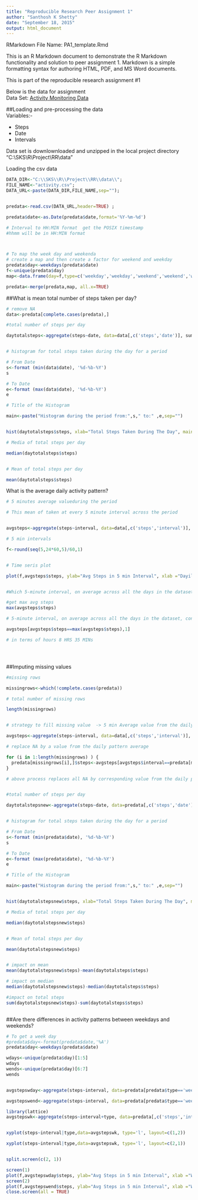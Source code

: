 ```yaml
---
title: "Reproducible Research Peer Assignment 1"
author: "Santhosh K Shetty"
date: "September 18, 2015"
output: html_document
---
```

RMarkdown File Name: PA1_template.Rmd  
  
This is an R Markdown document to demonstrate the R Markdown functionality and solution to peer assignment 1. Markdown is a simple formatting syntax for authoring HTML, PDF, and MS Word documents.  

This is part of the reproducible research assignment #1  

Below is the  data for assignment   
Data Set: [Activity Monitoring Data](https://d396qusza40orc.cloudfront.net/repdata%2Fdata%2Factivity.zip)

##Loading and pre-processing the data  
Variables:-

- Steps
- Date
- Intervals

Data set is downlownloaded and unzipped in the local project directory "C:\\SKS\\R\\Project\\RR\\data"

Loading the csv data


```r


DATA_DIR<-"C:\\SKS\\R\\Project\\RR\\data\\";
FILE_NAME<-"activity.csv";
DATA_URL<-paste(DATA_DIR,FILE_NAME,sep="");


predata<-read.csv(DATA_URL,header=TRUE) ;

predata$date<-as.Date(predata$date,format='%Y-%m-%d')

# Interval to HH:MIN format  get the POSIX timestamp
#hhmm will be in HH:MIN format



# To map the week day and weekenda
# create a map and then create a factor for weekend and weekday
predata$day<-weekdays(predata$date)
f<-unique(predata$day)
map<-data.frame(day=f,type=c('weekday','weekday','weekend','weekend','weekday','weekday','weekday'))

predata<-merge(predata,map, all.x=TRUE)


```

##What is mean total number of steps taken per day?

```r

# remove NA
data<-predata[complete.cases(predata),]

#total number of steps per day

daytotalsteps<-aggregate(steps~date, data=data[,c('steps','date')], sum)


# histogram for total steps taken during the day for a period 

# From Date
s<-format (min(data$date), '%d-%b-%Y')
s

# To Date
e<-format (max(data$date), '%d-%b-%Y')
e

# Title of the Histogram

main<-paste("Histogram during the period from:",s," to:" ,e,sep="")


hist(daytotalsteps$steps, xlab="Total Steps Taken During The Day", main=main)

# Media of total steps per day

median(daytotalsteps$steps)


# Mean of total steps per day

mean(daytotalsteps$steps)


```

What is the average daily activity pattern?

```r

# 5 minutes average valueduring the period

# This mean of taken at every 5 minute interval across the period


avgsteps<-aggregate(steps~interval, data=data[,c('steps','interval')], mean,na.rm=TRUE)

# 5 min intervals

f<-round(seq(5,24*60,5)/60,1)


# Time seris plot

plot(f,avgsteps$steps, ylab="Avg Steps in 5 min Interval", xlab ="Dayily Acitivities",type ='l')


#Which 5-minute interval, on average across all the days in the dataset, contains the maximum number of steps?

#get max avg steps
max(avgsteps$steps)

# 5-minute interval, on average across all the days in the dataset, contains the maximum number of steps

avgsteps[avgsteps$steps==max(avgsteps$steps),1]

# in terms of hours 8 HRS 35 MINs





```
##Imputing missing values

```r

#missing rows

missingrows<-which(!complete.cases(predata))

# total number of missing rows

length(missingrows)


# strategy to fill missing value  -> 5 min Average value from the daily pattern

avgsteps<-aggregate(steps~interval, data=data[,c('steps','interval')], mean,na.rm=TRUE)

# replace NA by a value from the daily pattern average

for (i in 1:length(missingrows) ) {
  predata[missingrows[i],]$steps<-avgsteps[avgsteps$interval==predata[missingrows[i],]$interval,]$steps
}

# above process replaces all NA by corresponding value from the daily pattern


#total number of steps per day

daytotalstepsnew<-aggregate(steps~date, data=predata[,c('steps','date')], sum)


# histogram for total steps taken during the day for a period 

# From Date
s<-format (min(predata$date), '%d-%b-%Y')
s

# To Date
e<-format (max(predata$date), '%d-%b-%Y')
e

# Title of the Histogram

main<-paste("Histogram during the period from:",s," to:" ,e,sep="")


hist(daytotalstepsnew$steps, xlab="Total Steps Taken During The Day", main=main)

# Media of total steps per day

median(daytotalstepsnew$steps)


# Mean of total steps per day

mean(daytotalstepsnew$steps)


# impact on mean
mean(daytotalstepsnew$steps)-mean(daytotalsteps$steps)

# impact on median
median(daytotalstepsnew$steps)-median(daytotalsteps$steps)

#impact on total steps
sum(daytotalstepsnew$steps)-sum(daytotalsteps$steps)



```

##Are there differences in activity patterns between weekdays and weekends?




```r

# To get a week day
#predata$day<-format(predata$date,'%A')
predata$day<-weekdays(predata$date)

wdays<-unique(predata$day)[1:5]
wdays
wends<-unique(predata$day)[6:7]
wends


avgstepswday<-aggregate(steps~interval, data=predata[predata$type=='weekday',c('steps','interval')], mean)

avgstepswend<-aggregate(steps~interval, data=predata[predata$type=='weekend',c('steps','interval')], mean)

library(lattice)
avgstepswk<-aggregate(steps~interval+type, data=predata[,c('steps','interval','type')], mean)


xyplot(steps~interval|type,data=avgstepswk, type='l', layout=c(1,2))

xyplot(steps~interval|type,data=avgstepswk, type='l', layout=c(2,1))


split.screen(c(2, 1))

screen(1)
plot(f,avgstepswday$steps, ylab="Avg Steps in 5 min Interval", xlab ="Week Day Dayily Acitivities",type ='l')
screen(2)
plot(f,avgstepswend$steps, ylab="Avg Steps in 5 min Interval", xlab ="Week End Dayily Acitivities",type ='l')
close.screen(all = TRUE)



```


